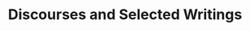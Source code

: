 ---
title: "Discourses and Selected Writings"
bookCover: "/assets/book-covers/discourses-and-selected-writings.jpg"
bookAuthor: "Epictetus"
rating: 7
done: false
tags: []
summary: false
detailedNotes: false
amazonLink: ""
amazonAffiliateLink: ""
---